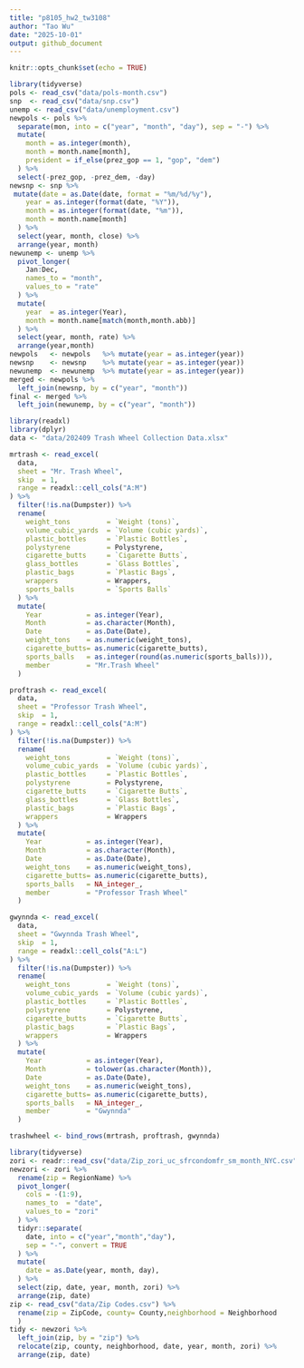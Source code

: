 ```yaml
---
title: "p8105_hw2_tw3108"
author: "Tao Wu"
date: "2025-10-01"
output: github_document
---
```


```r
knitr::opts_chunk$set(echo = TRUE)
```

```r
library(tidyverse)
pols <- read_csv("data/pols-month.csv")
snp  <- read_csv("data/snp.csv")
unemp <- read_csv("data/unemployment.csv")
newpols <- pols %>%
  separate(mon, into = c("year", "month", "day"), sep = "-") %>%
  mutate(
    month = as.integer(month),
    month = month.name[month],
    president = if_else(prez_gop == 1, "gop", "dem")
  ) %>%
  select(-prez_gop, -prez_dem, -day)
newsnp <- snp %>%
 mutate(date = as.Date(date, format = "%m/%d/%y"),
    year = as.integer(format(date, "%Y")),
    month = as.integer(format(date, "%m")),
    month = month.name[month]
  ) %>%
  select(year, month, close) %>%    
  arrange(year, month)
newunemp <- unemp %>%
  pivot_longer(
    Jan:Dec,
    names_to = "month",
    values_to = "rate"
  ) %>%
  mutate(
    year  = as.integer(Year),
    month = month.name[match(month,month.abb)]
  ) %>%
  select(year, month, rate) %>%
  arrange(year,month)
newpols   <- newpols   %>% mutate(year = as.integer(year))
newsnp    <- newsnp    %>% mutate(year = as.integer(year))
newunemp  <- newunemp  %>% mutate(year = as.integer(year))
merged <- newpols %>%
  left_join(newsnp, by = c("year", "month"))
final <- merged %>%
  left_join(newunemp, by = c("year", "month"))
```

```r
library(readxl)
library(dplyr)
data <- "data/202409 Trash Wheel Collection Data.xlsx"

mrtrash <- read_excel(
  data,
  sheet = "Mr. Trash Wheel",
  skip  = 1,
  range = readxl::cell_cols("A:M")
) %>%
  filter(!is.na(Dumpster)) %>%
  rename(
    weight_tons         = `Weight (tons)`,
    volume_cubic_yards  = `Volume (cubic yards)`,
    plastic_bottles     = `Plastic Bottles`,
    polystyrene         = Polystyrene,
    cigarette_butts     = `Cigarette Butts`,
    glass_bottles       = `Glass Bottles`,
    plastic_bags        = `Plastic Bags`,
    wrappers            = Wrappers,
    sports_balls        = `Sports Balls`
  ) %>%
  mutate(
    Year           = as.integer(Year),
    Month          = as.character(Month),
    Date           = as.Date(Date),
    weight_tons    = as.numeric(weight_tons),
    cigarette_butts= as.numeric(cigarette_butts),
    sports_balls   = as.integer(round(as.numeric(sports_balls))),
    member         = "Mr.Trash Wheel"
  )

proftrash <- read_excel(
  data,
  sheet = "Professor Trash Wheel",
  skip  = 1,
  range = readxl::cell_cols("A:M")
) %>%
  filter(!is.na(Dumpster)) %>%
  rename(
    weight_tons         = `Weight (tons)`,
    volume_cubic_yards  = `Volume (cubic yards)`,
    plastic_bottles     = `Plastic Bottles`,
    polystyrene         = Polystyrene,
    cigarette_butts     = `Cigarette Butts`,
    glass_bottles       = `Glass Bottles`,
    plastic_bags        = `Plastic Bags`,
    wrappers            = Wrappers
  ) %>%
  mutate(
    Year           = as.integer(Year),
    Month          = as.character(Month),
    Date           = as.Date(Date),
    weight_tons    = as.numeric(weight_tons),
    cigarette_butts= as.numeric(cigarette_butts),
    sports_balls   = NA_integer_, 
    member         = "Professor Trash Wheel"
  )

gwynnda <- read_excel(
  data,
  sheet = "Gwynnda Trash Wheel",
  skip  = 1,
  range = readxl::cell_cols("A:L")
) %>%
  filter(!is.na(Dumpster)) %>%
  rename(
    weight_tons         = `Weight (tons)`,
    volume_cubic_yards  = `Volume (cubic yards)`,
    plastic_bottles     = `Plastic Bottles`,
    polystyrene         = Polystyrene,
    cigarette_butts     = `Cigarette Butts`,
    plastic_bags        = `Plastic Bags`,
    wrappers            = Wrappers
  ) %>%
  mutate(
    Year           = as.integer(Year),
    Month          = tolower(as.character(Month)),
    Date           = as.Date(Date),
    weight_tons    = as.numeric(weight_tons),
    cigarette_butts= as.numeric(cigarette_butts),
    sports_balls   = NA_integer_,   
    member         = "Gwynnda"
  )

trashwheel <- bind_rows(mrtrash, proftrash, gwynnda)
```

```r
library(tidyverse)
zori <- readr::read_csv("data/Zip_zori_uc_sfrcondomfr_sm_month_NYC.csv")
newzori <- zori %>%
  rename(zip = RegionName) %>%
  pivot_longer(
    cols = -(1:9),
    names_to  = "date",
    values_to = "zori"
  ) %>%
  tidyr::separate(
    date, into = c("year","month","day"),
    sep = "-", convert = TRUE
  ) %>%
  mutate(
    date = as.Date(year, month, day),
  ) %>%
  select(zip, date, year, month, zori) %>%
  arrange(zip, date)
zip <- read_csv("data/Zip Codes.csv") %>%
  rename(zip = ZipCode, county= County,neighborhood = Neighborhood
  )
tidy <- newzori %>%
  left_join(zip, by = "zip") %>%
  relocate(zip, county, neighborhood, date, year, month, zori) %>%
  arrange(zip, date)
```
